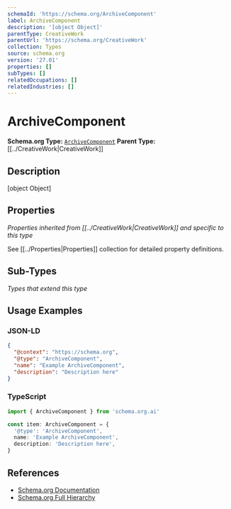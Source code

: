 ```yaml
---
schemaId: 'https://schema.org/ArchiveComponent'
label: ArchiveComponent
description: '[object Object]'
parentType: CreativeWork
parentUrl: 'https://schema.org/CreativeWork'
collection: Types
source: schema.org
version: '27.01'
properties: []
subTypes: []
relatedOccupations: []
relatedIndustries: []
---
```

# ArchiveComponent

**Schema.org Type:** [`ArchiveComponent`](https://schema.org/ArchiveComponent)
**Parent Type:** [[../CreativeWork|CreativeWork]]

## Description

[object Object]

## Properties

*Properties inherited from [[../CreativeWork|CreativeWork]] and specific to this type*

See [[../Properties|Properties]] collection for detailed property definitions.

## Sub-Types

*Types that extend this type*

## Usage Examples

### JSON-LD

```json
{
  "@context": "https://schema.org",
  "@type": "ArchiveComponent",
  "name": "Example ArchiveComponent",
  "description": "Description here"
}
```

### TypeScript

```typescript
import { ArchiveComponent } from 'schema.org.ai'

const item: ArchiveComponent = {
  '@type': 'ArchiveComponent',
  name: 'Example ArchiveComponent',
  description: 'Description here',
}
```

## References

- [Schema.org Documentation](https://schema.org/ArchiveComponent)
- [Schema.org Full Hierarchy](https://schema.org/docs/full.html)
